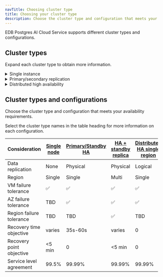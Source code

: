 ```yaml
---
navTitle: Choosing cluster type
title: Choosing your cluster type
description: Choose the cluster type and configuration that meets your availability requirements.
---
```


EDB Postgres AI Cloud Service supports different cluster types and configurations.

## Cluster types

Expand each cluster type to obtain more information.  

<details><summary>Single instance</summary> 

Single instance databases are great for development and testing, but for
production workloads, you need to consider high availability and fault
tolerance.

</details> 

<details><summary>Primary/secondary replication</summary>

Primary/secondary replication is a common high-availability solution for
databases. In this configuration, a primary database server is responsible for
processing read and write requests. A secondary database server is setup to
replicate the primary database server. If the primary database server fails, the
secondary database server can take over and become the primary database server. 

This configuration provides fault tolerance and high-availability in a
particular location. This is available with EDB Postgres® Advanced Server (EPAS)
and EDB Postgres Extended Server (PGE). 

</details> 

<details><summary>Distributed high availability</summary>

High availability is a critical requirement for mission-critical workloads. EDB
Postgres Distributed (PGD) provides a distributed database environment designed
to ensure high availability and fault tolerance for mission-critical workloads.
PGD can use EPAS, PGE, or PostgreSQL databases as the underlying replicated
database. PGD is available for self-managed deployment and on the EDB Postgres
AI Cloud Service (as the Distributed High Availability option).

</details> 

## Cluster types and configurations

Choose the cluster type and configuration that meets your availability requirements.

Select the cluster type names in the table heading for more information on each configuration. 

| Consideration            | [Single node](../overview/02_high_availability/single_node) | [Primary/Standby HA](../overview/02_high_availability/primary_standby_highavailability) | [HA + standby replica](../overview/02_high_availability/primary_standby_highavailability#standby-replicas) | [Distributed HA single region](../overview/02_high_availability/distributed_highavailability#single-data-location) | [Distributed HA multi-region](../overview/02_high_availability/distributed_highavailability#multiple-data-locations-and-witness-node) |
|--------------------------|-------------------------------------------------------------|-----------------------------------------------------------------------------------------|------------------------------------------------------------------------------------------------------------|--------------------------------------------------------------------------------------------------------------------|---------------------------------------------------------------------------------------------------------------------------------------|
| Data replication         | None                                                        | Physical                                                                                | Physical                                                                                                   | Logical                                                                                                            | Logical                                                                                                                               |
| Region                   | Single                                                      | Single                                                                                  | Multi                                                                                                      | Single                                                                                                             | Multi                                                                                                                                 |
| VM failure tolerance     | ✅                                                          | ✅                                                                                       | ✅                                                                                                         | ✅                                                                                                                 | ✅                                                                                                                                     |
| AZ failure tolerance     | TBD                                                         | ✅                                                                                      | ✅                                                                                                          | ✅                                                                                                                 | ✅                                                                                                                                     |
| Region failure tolerance | TBD                                                         | TBD                                                                                     | ✅                                                                                                         | TBD                                                                                                                | ✅                                                                                                                                     |
| Recovery time objective  | varies                                                      | 35s-60s                                                                                 | varies                                                                                                     | 0                                                                                                                  | 0                                                                                                                                     |
| Recovery point objective | &lt;5 min                                                   | 0                                                                                       | &lt;5 min                                                                                                  | 0                                                                                                                  | 30s (configurable)                                                                                                                    |
| Service level agreement  | 99.5%                                                       | 99.99%                                                                                  | 99.99%                                                                                                     | 99.99%                                                                                                             | 99.995%                                                                                                                               |
